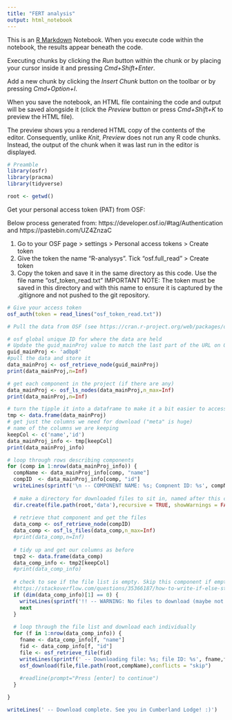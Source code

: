 ```yaml
---
title: "FERT analysis"
output: html_notebook
---
```


This is an [R Markdown](http://rmarkdown.rstudio.com) Notebook. When you execute code within the notebook, the results appear beneath the code. 

Executing chunks by clicking the *Run* button within the chunk or by placing your cursor inside it and pressing *Cmd+Shift+Enter*. 

Add a new chunk by clicking the *Insert Chunk* button on the toolbar or by pressing *Cmd+Option+I*.

When you save the notebook, an HTML file containing the code and output will be saved alongside it (click the *Preview* button or press *Cmd+Shift+K* to preview the HTML file). 

The preview shows you a rendered HTML copy of the contents of the editor. Consequently, unlike *Knit*, *Preview* does not run any R code chunks. Instead, the output of the chunk when it was last run in the editor is displayed.



```r
# Preamble
library(osfr) 
library(pracma)
library(tidyverse)

root <- getwd()
```


Get your personal access token (PAT) from OSF: 

Below process generated from: https://developer.osf.io/#tag/Authentication and https://pastebin.com/UZ4ZnzaC 

1. Go to your OSF page > settings > Personal access tokens > Create token 
2. Give the token the name "R-analysys". Tick "osf.full_read" > Create token
3. Copy the token and save it in the same directory as this code. Use the file name "osf_token_read.txt"
IMPORTANT NOTE: The token must be saved in this directory and with this name to ensure it is captured by the .gitignore and not pushed to the git repository.

```r
# Give your access token
osf_auth(token = read_lines("osf_token_read.txt"))
```



```r
# Pull the data from OSF (see https://cran.r-project.org/web/packages/osfr/vignettes/getting_started.html)

# osf global unique ID for where the data are held
# Update the guid_mainProj value to match the last part of the URL on OSF
guid_mainProj <- 'adbp8' 
#pull the data and store it
data_mainProj <- osf_retrieve_node(guid_mainProj)
print(data_mainProj,n=Inf)
```

```r
# get each component in the project (if there are any)
data_mainProj <- osf_ls_nodes(data_mainProj,n_max=Inf)
print(data_mainProj,n=Inf)
```

```r
# turn the tipple it into a dataframe to make it a bit easier to access our columns
tmp <- data.frame(data_mainProj)
# get just the columns we need for download ("meta" is huge)
# name of the columns we are keeping
keepCol <- c('name','id')
data_mainProj_info <- tmp[keepCol]
print(data_mainProj_info)
```

```r
# loop through rows describing components
for (comp in 1:nrow(data_mainProj_info)) {
  compName <- data_mainProj_info[comp, "name"]
  compID  <- data_mainProj_info[comp, "id"]
  writeLines(sprintf('\n -- COMPONENT NAME: %s; Compnent ID: %s', compName,compID))
  
  # make a directory for downloaded files to sit in, named after this component (supress "directory already exists" and other warnings)
  dir.create(file.path(root,'data'),recursive = TRUE, showWarnings = FALSE)
  
  # retrieve that component and get the files 
  data_comp <- osf_retrieve_node(compID)
  data_comp <- osf_ls_files(data_comp,n_max=Inf)
  #print(data_comp,n=Inf)
  
  # tidy up and get our columns as before
  tmp2 <- data.frame(data_comp)
  data_comp_info <- tmp2[keepCol]
  #print(data_comp_info)
  
  # check to see if the file list is empty. Skip this component if empty
  #https://stackoverflow.com/questions/35366187/how-to-write-if-else-statements-if-dataframe-is-empty
  if (dim(data_comp_info)[1] == 0) {
    writeLines(sprintf('!! -- WARNING: No files to download (maybe not stored directly on OSF)? \n -- You will need to download these files manually.'))
    next
  }
  
  # loop through the file list and download each individually
  for (f in 1:nrow(data_comp_info)) {
    fname <- data_comp_info[f, "name"]
    fid <- data_comp_info[f, "id"]
    file <- osf_retrieve_file(fid)
    writeLines(sprintf(' -- Downloading file: %s; file ID: %s', fname,fid))
    osf_download(file,file.path(root,compName),conflicts = "skip")
  
    #readline(prompt="Press [enter] to continue")
  }

}

writeLines(' -- Download complete. See you in Cumberland Lodge! :)')
```



